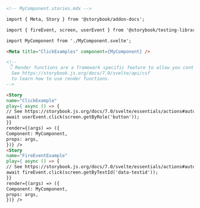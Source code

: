 ```md
<!-- MyComponent.stories.mdx -->

import { Meta, Story } from '@storybook/addon-docs';

import { fireEvent, screen, userEvent } from '@storybook/testing-library';

import MyComponent from './MyComponent.svelte';

<Meta title="ClickExamples" component={MyComponent} />

<!--
 👇 Render functions are a framework specific feature to allow you control on how the component renders.
  See https://storybook.js.org/docs/7.0/svelte/api/csf
  to learn how to use render functions.
-->

<Story
name="ClickExample"
play={ async () => {
// See https://storybook.js.org/docs/7.0/svelte/essentials/actions#automatically-matching-args to learn how to setup logging in the Actions panel
await userEvent.click(screen.getByRole('button'));
}}
render={(args) => ({
Component: MyComponent,
props: args,
})} />
<Story
name="FireEventExample"
play={ async () => {
// See https://storybook.js.org/docs/7.0/svelte/essentials/actions#automatically-matching-args to learn how to setup logging in the Actions panel
await fireEvent.click(screen.getByTestId('data-testid'));
}}
render={(args) => ({
Component: MyComponent,
props: args,
})} />
```
